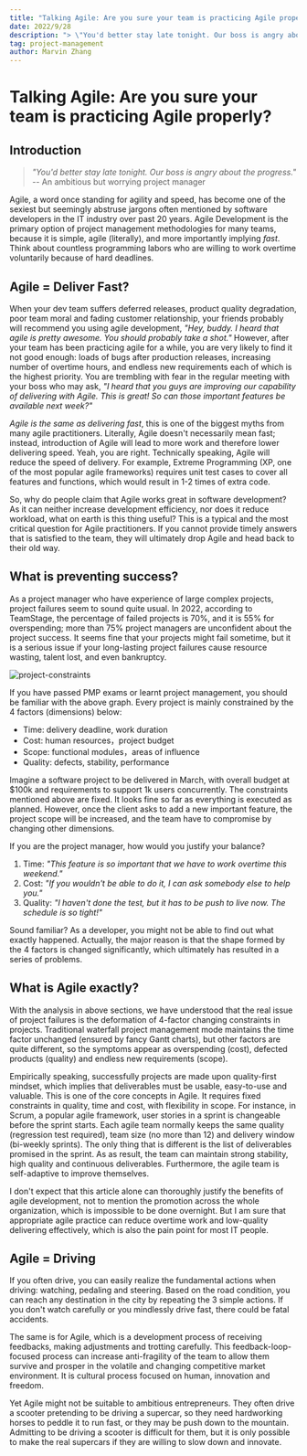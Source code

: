 ```yaml
---
title: "Talking Agile: Are you sure your team is practicing Agile properly?"
date: 2022/9/28
description: "> \"You'd better stay late tonight. Our boss is angry about the progress.\" -- An ambitious but worrying project manager"
tag: project-management
author: Marvin Zhang
---
```


# Talking Agile: Are you sure your team is practicing Agile properly?

## Introduction

> *"You'd better stay late tonight. Our boss is angry about the progress."* -- An ambitious but worrying project manager

Agile, a word once standing for agility and speed, has become one of the sexiest but seemingly abstruse jargons often mentioned by software developers in the IT industry over past 20 years. Agile Development is the primary option of project management methodologies for many teams, because it is simple, agile (literally), and more importantly implying *fast*. Think about countless programming labors who are willing to work overtime voluntarily because of hard deadlines.

## Agile = Deliver Fast?

When your dev team suffers deferred releases, product quality degradation, poor team moral and fading customer relationship, your friends probably will recommend you using agile development, *"Hey, buddy. I heard that agile is pretty awesome. You should probably take a shot."* However, after your team has been practicing agile for a while, you are very likely to find it not good enough: loads of bugs after production releases, increasing number of overtime hours, and endless new requirements each of which is the highest priority. You are trembling with fear in the regular meeting with your boss who may ask, *"I heard that you guys are improving our capability of delivering with Agile. This is great! So can those important features be available next week?"*

*Agile is the same as delivering fast*, this is one of the biggest myths from many agile practitioners. Literally, Agile doesn't necessarily mean fast; instead, introduction of Agile will lead to more work and therefore lower delivering speed. Yeah, you are right. Technically speaking, Agile will reduce the speed of delivery. For example, Extreme Programming (XP, one of the most popular agile frameworks) requires unit test cases to cover all features and functions, which would result in 1-2 times of extra code.

So, why do people claim that Agile works great in software development? As it can neither increase development efficiency, nor does it reduce workload, what on earth is this thing useful? This is a typical and the most critical question for Agile practitioners. If you cannot provide timely answers that is satisfied to the team, they will ultimately drop Agile and head back to their old way.

## What is preventing success?

As a project manager who have experience of large complex projects, project failures seem to sound quite usual. In 2022, according to TeamStage, the percentage of failed projects is 70%, and it is 55% for overspending; more than 75% project managers are unconfident about the project success. It seems fine that your projects might fail sometime, but it is a serious issue if your long-lasting project failures cause resource wasting, talent lost, and even bankruptcy. 

![project-constraints](https://codao.crawlab.cn/images/2022-09-30-062903.png)

If you have passed PMP exams or learnt project management, you should be familiar with the above graph. Every project is mainly constrained by the 4 factors (dimensions) below:

- Time: delivery deadline, work duration
- Cost: human resources，project budget
- Scope: functional modules，areas of influence
- Quality: defects, stability, performance

Imagine a software project to be delivered in March, with overall budget at $100k and requirements to support 1k users concurrently. The constraints mentioned above are fixed. It looks fine so far as everything is executed as planned. However, once the client asks to add a new important feature, the project scope will be increased, and the team have to compromise by changing other dimensions.

If you are the project manager, how would you justify your balance?

1. Time: *"This feature is so important that we have to work overtime this weekend."*
2. Cost: *"If you wouldn't be able to do it, I can ask somebody else to help you."*
3. Quality: *"I haven't done the test, but it has to be push to live now. The schedule is so tight!"*

Sound familiar? As a developer, you might not be able to find out what exactly happened. Actually, the major reason is that the shape formed by the 4 factors is changed significantly, which ultimately has resulted in a series of problems.

## What is Agile exactly?

With the analysis in above sections, we have understood that the real issue of project failures is the deformation of 4-factor changing constraints in projects. Traditional waterfall project management mode maintains the time factor unchanged (ensured by fancy Gantt charts), but other factors are quite different, so the symptoms appear as overspending (cost), defected products (quality) and endless new requirements (scope).

Empirically speaking, successfully projects are made upon quality-first mindset, which implies that deliverables must be usable, easy-to-use and valuable. This is one of the core concepts in Agile. It requires fixed constraints in quality, time and cost, with flexibility in scope. For instance, in Scrum, a popular agile framework, user stories in a sprint is changeable before the sprint starts. Each agile team normally keeps the same quality (regression test required), team size (no more than 12) and delivery window (bi-weekly sprints). The only thing that is different is the list of deliverables promised in the sprint. As as result, the team can maintain strong stability, high quality and continuous deliverables. Furthermore, the agile team is self-adaptive to improve themselves.

I don't expect that this article alone can thoroughly justify the benefits of agile development, not to mention the promotion across the whole organization, which is impossible to be done overnight. But I am sure that appropriate agile practice can reduce overtime work and low-quality delivering effectively, which is also the pain point for most IT people.

## Agile = Driving

If you often drive, you can easily realize the fundamental actions when driving: watching, pedaling and steering. Based on the road condition, you can reach any destination in the city by repeating the 3 simple actions. If you don't watch carefully or you mindlessly drive fast, there could be fatal accidents. 

The same is for Agile, which is a development process of receiving feedbacks, making adjustments and trotting carefully. This feedback-loop-focused process can increase anti-fragility of the team to allow them survive and prosper in the volatile and changing competitive market environment. It is cultural process focused on human, innovation and freedom. 

Yet Agile might not be suitable to ambitious entrepreneurs. They often drive a scooter pretending to be driving a supercar, so they need  hardworking horses to peddle it to run fast, or they may be push down to the mountain. Admitting to be driving a scooter is difficult for them, but it is only possible to make the real supercars if they are willing to slow down and innovate.
